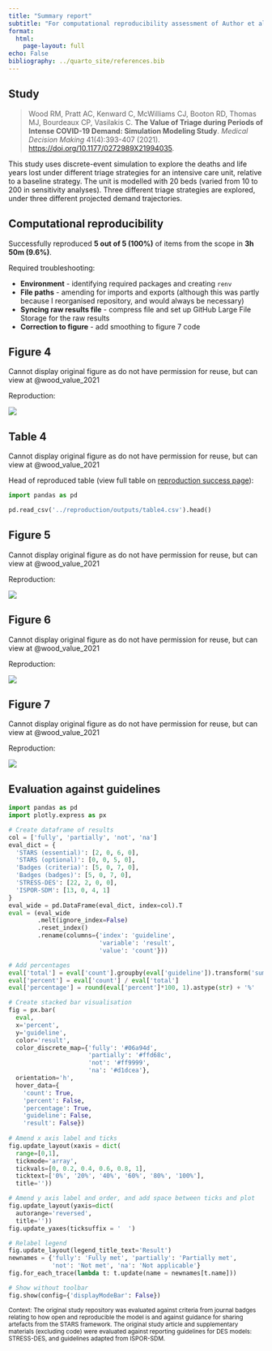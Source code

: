 ```yaml
---
title: "Summary report"
subtitle: "For computational reproducibility assessment of Author et al. Year"
format:
  html:
    page-layout: full
echo: False
bibliography: ../quarto_site/references.bib
---
```


## Study

> Wood RM, Pratt AC, Kenward C, McWilliams CJ, Booton RD, Thomas MJ, Bourdeaux CP, Vasilakis C. **The Value of Triage during Periods of Intense COVID-19 Demand: Simulation Modeling Study**. *Medical Decision Making* 41(4):393-407 (2021). <https://doi.org/10.1177/0272989X21994035>.

This study uses discrete-event simulation to explore the deaths and life years lost under different triage strategies for an intensive care unit, relative to a baseline strategy. The unit is modelled with 20 beds (varied from 10 to 200 in sensitivity analyses). Three different triage strategies are explored, under three different projected demand trajectories.

## Computational reproducibility

Successfully reproduced **5 out of 5 (100%)** of items from the scope in **3h 50m (9.6%)**.

Required troubleshooting:

* **Environment** - identifying required packages and creating `renv`
* **File paths** - amending for imports and exports (although this was partly because I reorganised repository, and would always be necessary)
* **Syncing raw results file** - compress file and set up GitHub Large File Storage for the raw results
* **Correction to figure** - add smoothing to figure 7 code

::: {.panel-tabset}

## Figure 4

Cannot display original figure as do not have permission for reuse, but can view at @wood_value_2021

Reproduction:

![](../reproduction/outputs/fig4.png)

## Table 4

Cannot display original figure as do not have permission for reuse, but can view at @wood_value_2021

Head of reproduced table (view full table on [reproduction success page](reproduction_success.qmd)):

```python
import pandas as pd

pd.read_csv('../reproduction/outputs/table4.csv').head()
```

## Figure 5

Cannot display original figure as do not have permission for reuse, but can view at @wood_value_2021

Reproduction:

![](../reproduction/outputs/fig5.png)

## Figure 6

Cannot display original figure as do not have permission for reuse, but can view at @wood_value_2021

Reproduction:

![](../reproduction/outputs/fig6.png)

## Figure 7

Cannot display original figure as do not have permission for reuse, but can view at @wood_value_2021

Reproduction:

![](../reproduction/outputs/fig7.png)

:::

## Evaluation against guidelines

```python
import pandas as pd
import plotly.express as px

# Create dataframe of results
col = ['fully', 'partially', 'not', 'na']
eval_dict = {
  'STARS (essential)': [2, 0, 6, 0],
  'STARS (optional)': [0, 0, 5, 0],
  'Badges (criteria)': [5, 0, 7, 0],
  'Badges (badges)': [5, 0, 7, 0],
  'STRESS-DES': [22, 2, 0, 0],
  'ISPOR-SDM': [13, 0, 4, 1]
}
eval_wide = pd.DataFrame(eval_dict, index=col).T
eval = (eval_wide
        .melt(ignore_index=False)
        .reset_index()
        .rename(columns={'index': 'guideline',
                         'variable': 'result',
                         'value': 'count'}))

# Add percentages
eval['total'] = eval['count'].groupby(eval['guideline']).transform('sum')
eval['percent'] = eval['count'] / eval['total']
eval['percentage'] = round(eval['percent']*100, 1).astype(str) + '%'

# Create stacked bar visualisation
fig = px.bar(
  eval,
  x='percent',
  y='guideline',
  color='result',
  color_discrete_map={'fully': '#06a94d',
                      'partially': '#ffd68c',
                      'not': '#ff9999',
                      'na': '#d1dcea'},
  orientation='h',
  hover_data={
    'count': True,
    'percent': False,
    'percentage': True,
    'guideline': False,
    'result': False})
  
# Amend x axis label and ticks
fig.update_layout(xaxis = dict(
  range=[0,1],
  tickmode='array',
  tickvals=[0, 0.2, 0.4, 0.6, 0.8, 1],
  ticktext=['0%', '20%', '40%', '60%', '80%', '100%'],
  title=''))

# Amend y axis label and order, and add space between ticks and plot
fig.update_layout(yaxis=dict(
  autorange='reversed',
  title=''))
fig.update_yaxes(ticksuffix = '  ')

# Relabel legend
fig.update_layout(legend_title_text='Result')
newnames = {'fully': 'Fully met', 'partially': 'Partially met',
            'not': 'Not met', 'na': 'Not applicable'}
fig.for_each_trace(lambda t: t.update(name = newnames[t.name]))

# Show without toolbar
fig.show(config={'displayModeBar': False})
```

<sup>Context: The original study repository was evaluated against criteria from journal badges relating to how open and reproducible the model is and against guidance for sharing artefacts from the STARS framework. The original study article and supplementary materials (excluding code) were evaluated against reporting guidelines for DES models: STRESS-DES, and guidelines adapted from ISPOR-SDM.</sup>
